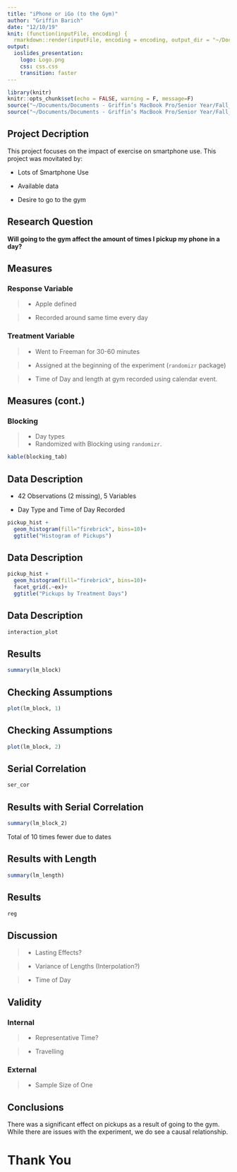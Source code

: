 ```yaml
---
title: "iPhone or iGo (to the Gym)"
author: "Griffin Barich"
date: "12/10/19"
knit: (function(inputFile, encoding) {
  rmarkdown::render(inputFile, encoding = encoding, output_dir = "~/Documents/Documents - Griffin’s MacBook Pro/Senior Year/Fall_2019/Experimental Design/iGotoTheGym/Reports") })
output:
  ioslides_presentation: 
    logo: Logo.png
    css: css.css
    transition: faster
---
```


```r
library(knitr)
knitr::opts_chunk$set(echo = FALSE, warning = F, message=F)
source("~/Documents/Documents - Griffin’s MacBook Pro/Senior Year/Fall_2019/Experimental Design/iGotoTheGym/Code:Data/00_Assignment_of_Experiment.R")
source("~/Documents/Documents - Griffin’s MacBook Pro/Senior Year/Fall_2019/Experimental Design/iGotoTheGym/Code:Data/03_Visualizations.R")
```

## Project Decription

This project focuses on the impact of exercise on smartphone use. This project was movitated by:

- Lots of Smartphone Use

- Available data

- Desire to go to the gym


## Research Question

__Will going to the gym affect the amount of times I pickup my phone in a day?__



## Measures {.build}

### Response Variable

>- Apple defined

>- Recorded around same time every day

### Treatment Variable

>- Went to Freeman for 30-60 minutes

>- Assigned at the beginning of the experiment (`randomizr` package)

>- Time of Day and length at gym recorded using calendar event.

## Measures (cont.) {.build}

### Blocking

>- Day types
>- Randomized with Blocking using `randomizr`.

```r
kable(blocking_tab)
```

## Data Description {.smaller}

- 42 Observations (2 missing), 5 Variables

- Day Type and Time of Day Recorded

```r
pickup_hist +
  geom_histogram(fill="firebrick", bins=10)+
  ggtitle("Histogram of Pickups")
```

## Data Description

```r
pickup_hist +
  geom_histogram(fill="firebrick", bins=10)+
  facet_grid(.~ex)+
  ggtitle("Pickups by Treatment Days")
```

## Data Description

```r
interaction_plot
```


## Results {.codefont}
```r
summary(lm_block)
```

## Checking Assumptions

```r
plot(lm_block, 1)
```

## Checking Assumptions
```r
plot(lm_block, 2)
```

## Serial Correlation
```r
ser_cor
```

## Results with Serial Correlation {.codefont}
```r
summary(lm_block_2)
```
<div class="notes">
Total of 10 times fewer due to dates
</div>
## Results with Length {.codefont}
```r
summary(lm_length)
```

## Results
```r
reg
```


## Discussion {.build}

>- Lasting Effects?

>- Variance of Lengths (Interpolation?)

>- Time of Day

## Validity {.build}

### Internal

>- Representative Time?

>- Travelling

### External

>- Sample Size of One

## Conclusions

There was a significant effect on pickups as a result of going to the gym. While there are issues with the experiment, we do see a causal relationship.

# Thank You

